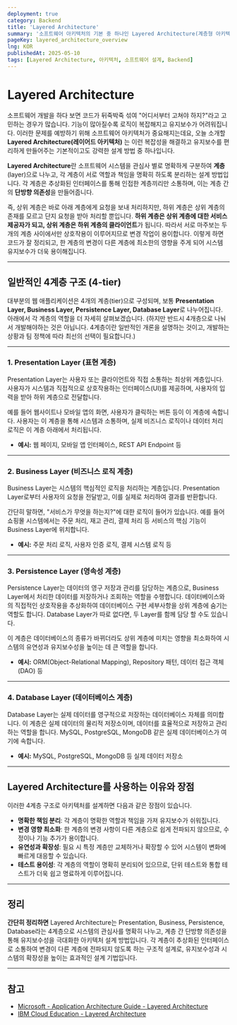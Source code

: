 ```yaml
---
deployment: true
category: Backend
title: 'Layered Architecture'
summary: '소프트웨어 아키텍처의 기본 중 하나인 Layered Architecture(계층형 아키텍처)는 시스템을 계층(Layer)로 구성하는 방법 중 하나입니다.'
pageKey: layered_architecture_overview
lng: KOR
publishedAt: 2025-05-10
tags: [Layered Architecture, 아키텍처, 소프트웨어 설계, Backend]
---
```


# Layered Architecture

소프트웨어 개발을 하다 보면 코드가 뒤죽박죽 섞여 "어디서부터 고쳐야 하지?"라고 고민하는 경우가 많습니다. 기능이 많아질수록 로직이 복잡해지고 유지보수가 어려워집니다. 이러한 문제를 예방하기 위해 소프트웨어 아키텍처가 중요해지는데요, 오늘 소개할 **Layered Architecture(레이어드 아키텍처)** 는 이런 복잡성을 해결하고 유지보수를 편리하게 만들어주는 기본적이고도 강력한 설계 방법 중 하나입니다.



**Layered Architecture**란 소프트웨어 시스템을 관심사 별로 명확하게 구분하여 **계층**(layer)으로 나누고, 각 계층이 서로 역할과 책임을 명확히 하도록 분리하는 설계 방법입니다. 각 계층은 추상화된 인터페이스를 통해 인접한 계층끼리만 소통하며, 이는 계층 간의 **단방향 의존성**을 만들어줍니다.



즉, 상위 계층은 바로 아래 계층에게 요청을 보내 처리하지만, 하위 계층은 상위 계층의 존재를 모르고 단지 요청을 받아 처리할 뿐입니다. **하위 계층은 상위 계층에 대한 서비스 제공자가 되고, 상위 계층은 하위 계층의 클라이언트**가 됩니다. 따라서 서로 마주보는 두 개의 계층 사이에서만 상호작용이 이루어지므로 변경 작업이 용이합니다. 이렇게 하면 코드가 잘 정리되고, 한 계층의 변경이 다른 계층에 최소한의 영향을 주게 되어 시스템 유지보수가 더욱 용이해집니다.

---

## 일반적인 4계층 구조 (4-tier)

대부분의 웹 애플리케이션은 4개의 계층(tier)으로 구성되며, 보통 **Presentation Layer, Business Layer, Persistence Layer, Database Layer**로 나누어집니다. 아래에서 각 계층의 역할을 더 자세히 살펴보겠습니다. (하지만 반드시 4개층으로 나눠서 개발해야하는 것은 아닙니다. 4계층이란 일반적인 개론을 설명하는 것이고, 개발하는 상황과 팀 정책에 따라 최선의 선택이 필요합니다.)

---

### 1. Presentation Layer (표현 계층)

Presentation Layer는 사용자 또는 클라이언트와 직접 소통하는 최상위 계층입니다. 사용자가 시스템과 직접적으로 상호작용하는 인터페이스(UI)를 제공하며, 사용자의 입력을 받아 하위 계층으로 전달합니다.



예를 들어 웹사이트나 모바일 앱의 화면, 사용자가 클릭하는 버튼 등이 이 계층에 속합니다. 사용자는 이 계층을 통해 시스템과 소통하며, 실제 비즈니스 로직이나 데이터 처리 로직은 이 계층 아래에서 처리됩니다.

- **예시:** 웹 페이지, 모바일 앱 인터페이스, REST API Endpoint 등

---

### 2. Business Layer (비즈니스 로직 계층)

Business Layer는 시스템의 핵심적인 로직을 처리하는 계층입니다. Presentation Layer로부터 사용자의 요청을 전달받고, 이를 실제로 처리하여 결과를 반환합니다.



간단히 말하면, "서비스가 무엇을 하는지?"에 대한 로직이 들어가 있습니다. 예를 들어 쇼핑몰 시스템에서는 주문 처리, 재고 관리, 결제 처리 등 서비스의 핵심 기능이 Business Layer에 위치합니다.

- **예시:** 주문 처리 로직, 사용자 인증 로직, 결제 시스템 로직 등

---

### 3. Persistence Layer (영속성 계층)

Persistence Layer는 데이터의 영구 저장과 관리를 담당하는 계층으로, Business Layer에서 처리한 데이터를 저장하거나 조회하는 역할을 수행합니다. 데이터베이스와의 직접적인 상호작용을 추상화하여 데이터베이스 구현 세부사항을 상위 계층에 숨기는 역할도 합니다. Database Layer가 따로 없다면, 두 Layer를 함께 담당 할 수도 있습니다.



이 계층은 데이터베이스의 종류가 바뀌더라도 상위 계층에 미치는 영향을 최소화하여 시스템의 유연성과 유지보수성을 높이는 데 큰 역할을 합니다.

- **예시:** ORM(Object-Relational Mapping), Repository 패턴, 데이터 접근 객체(DAO) 등

---

### 4. Database Layer (데이터베이스 계층)

Database Layer는 실제 데이터를 영구적으로 저장하는 데이터베이스 자체를 의미합니다. 이 계층은 실제 데이터의 물리적 저장소이며, 데이터를 효율적으로 저장하고 관리하는 역할을 합니다. MySQL, PostgreSQL, MongoDB 같은 실제 데이터베이스가 여기에 속합니다.

- **예시:** MySQL, PostgreSQL, MongoDB 등 실제 데이터 저장소

---

## Layered Architecture를 사용하는 이유와 장점

이러한 4계층 구조로 아키텍처를 설계하면 다음과 같은 장점이 있습니다.

- **명확한 책임 분리**: 각 계층이 명확한 역할과 책임을 가져 유지보수가 쉬워집니다.
- **변경 영향 최소화**: 한 계층의 변경 사항이 다른 계층으로 쉽게 전파되지 않으므로, 수정이나 기능 추가가 용이합니다.
- **유연성과 확장성**: 필요 시 특정 계층만 교체하거나 확장할 수 있어 시스템이 변화에 빠르게 대응할 수 있습니다.
- **테스트 용이성**: 각 계층의 역할이 명확히 분리되어 있으므로, 단위 테스트와 통합 테스트가 더욱 쉽고 명료하게 이루어집니다.

---

## 정리

**간단히 정리하면** Layered Architecture는 Presentation, Business, Persistence, Database라는 4계층으로 시스템의 관심사를 명확히 나누고, 계층 간 단방향 의존성을 통해 유지보수성을 극대화한 아키텍처 설계 방법입니다. 각 계층이 추상화된 인터페이스로 소통하여 변경이 다른 계층에 전파되지 않도록 하는 구조적 설계로, 유지보수성과 시스템의 확장성을 높이는 효과적인 설계 기법입니다.

---

## 참고

- [Microsoft - Application Architecture Guide - Layered Architecture](https://learn.microsoft.com/en-us/azure/architecture/guide/architecture-styles/layered)
- [IBM Cloud Education - Layered Architecture](https://www.ibm.com/cloud/architecture/architectures/layered)
